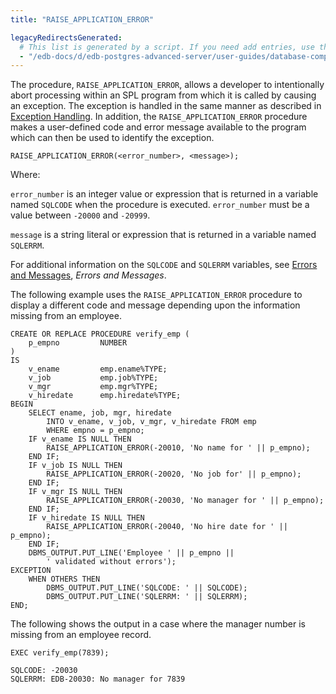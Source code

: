 ```yaml
---
title: "RAISE_APPLICATION_ERROR"

legacyRedirectsGenerated:
  # This list is generated by a script. If you need add entries, use the `legacyRedirects` key.
  - "/edb-docs/d/edb-postgres-advanced-server/user-guides/database-compatibility-stored-procedural-language-guide/13/raise_application_error.html"
---
```


<div id="raise_application_error" class="registered_link"></div>

The procedure, `RAISE_APPLICATION_ERROR`, allows a developer to intentionally abort processing within an SPL program from which it is called by causing an exception. The exception is handled in the same manner as described in [Exception Handling](07_exception_handling/#exception_handling). In addition, the `RAISE_APPLICATION_ERROR` procedure makes a user-defined code and error message available to the program which can then be used to identify the exception.

```text
RAISE_APPLICATION_ERROR(<error_number>, <message>);
```

Where:

`error_number` is an integer value or expression that is returned in a variable named `SQLCODE` when the procedure is executed. `error_number` must be a value between `‑20000` and `-20999`.

`message` is a string literal or expression that is returned in a variable named `SQLERRM`.

For additional information on the `SQLCODE` and `SQLERRM` variables, see [Errors and Messages](../12_working_with_collections/05_errors_and_messages/#errors_and_messages), *Errors and Messages*.

The following example uses the `RAISE_APPLICATION_ERROR` procedure to display a different code and message depending upon the information missing from an employee.

```text
CREATE OR REPLACE PROCEDURE verify_emp (
    p_empno         NUMBER
)
IS
    v_ename         emp.ename%TYPE;
    v_job           emp.job%TYPE;
    v_mgr           emp.mgr%TYPE;
    v_hiredate      emp.hiredate%TYPE;
BEGIN
    SELECT ename, job, mgr, hiredate
        INTO v_ename, v_job, v_mgr, v_hiredate FROM emp
        WHERE empno = p_empno;
    IF v_ename IS NULL THEN
        RAISE_APPLICATION_ERROR(-20010, 'No name for ' || p_empno);
    END IF;
    IF v_job IS NULL THEN
        RAISE_APPLICATION_ERROR(-20020, 'No job for' || p_empno);
    END IF;
    IF v_mgr IS NULL THEN
        RAISE_APPLICATION_ERROR(-20030, 'No manager for ' || p_empno);
    END IF;
    IF v_hiredate IS NULL THEN
        RAISE_APPLICATION_ERROR(-20040, 'No hire date for ' || p_empno);
    END IF;
    DBMS_OUTPUT.PUT_LINE('Employee ' || p_empno ||
        ' validated without errors');
EXCEPTION
    WHEN OTHERS THEN
        DBMS_OUTPUT.PUT_LINE('SQLCODE: ' || SQLCODE);
        DBMS_OUTPUT.PUT_LINE('SQLERRM: ' || SQLERRM);
END;
```

The following shows the output in a case where the manager number is missing from an employee record.

```text
EXEC verify_emp(7839);

SQLCODE: -20030
SQLERRM: EDB-20030: No manager for 7839
```
